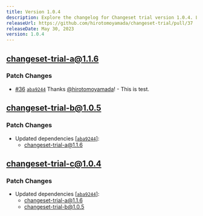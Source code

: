 ```yaml
---
title: Version 1.0.4
description: Explore the changelog for Changeset trial version 1.0.4. Learn about the latest features, bug fixes, and improvements.
releaseUrl: https://github.com/hirotomoyamada/changeset-trial/pull/37
releaseDate: May 30, 2023
version: 1.0.4
---
```


## changeset-trial-a@1.1.6

### Patch Changes

-   [#36](https://github.com/hirotomoyamada/changeset-trial/pull/36) [`aba9244`](https://github.com/hirotomoyamada/changeset-trial/commit/aba9244e401861b828319f38f236cbd4b769de69) Thanks [@hirotomoyamada](https://github.com/hirotomoyamada)! - This is test.

## changeset-trial-b@1.0.5

### Patch Changes

-   Updated dependencies \[[`aba9244`](https://github.com/hirotomoyamada/changeset-trial/commit/aba9244e401861b828319f38f236cbd4b769de69)]:
    -   changeset-trial-a@1.1.6

## changeset-trial-c@1.0.4

### Patch Changes

-   Updated dependencies \[[`aba9244`](https://github.com/hirotomoyamada/changeset-trial/commit/aba9244e401861b828319f38f236cbd4b769de69)]:
    -   changeset-trial-a@1.1.6
    -   changeset-trial-b@1.0.5
